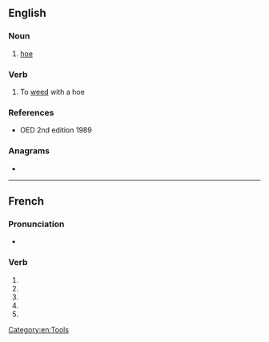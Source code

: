 {{also|sarclé}}
==English==

===Noun===
{{en-noun}}

# {{lb|en|obsolete}} [[hoe]]

===Verb===
{{en-verb|sarcl}}

# {{lb|en|obsolete}} To [[weed]] with a hoe

===References===
* OED 2nd edition 1989

===Anagrams===
* {{anagrams|en|a=acelrs|Casler|Clares|carles|clears|lacers|sarcel|scaler|sclera}}

[[Category:en:Tools]]

----

==French==

===Pronunciation===
* {{homophones|fr|sarclent|sarcles}}

===Verb===
{{head|fr|verb form}}

# {{inflection of|fr|sarcler||1|s|pres|indc}}
# {{inflection of|fr|sarcler||3|s|pres|indc}}
# {{inflection of|fr|sarcler||1|s|pres|subj}}
# {{inflection of|fr|sarcler||3|s|pres|subj}}
# {{inflection of|fr|sarcler||2|s|impr}}